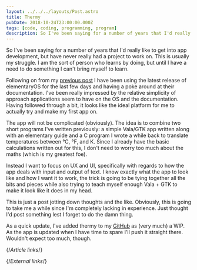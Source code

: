 ```yaml
---
layout: ../../../layouts/Post.astro
title: Thermy
pubDate: 2018-10-24T23:00:00.000Z
tags: [code, coding, programming, program]
description: So I've been saying for a number of years that I'd really like to get into app development, but have never really had a project to work on. This is usually my struggle. I am the sort of person who learns by doing, but until I have a need to do something I can't bring myself to learn.
---
```


So I've been saying for a number of years that I'd really like to get into app development, but have never really had a project to work on. This is usually my struggle. I am the sort of person who learns by doing, but until I have a need to do something I can't bring myself to learn.

Following on from my [previous post][elementary-juno] I have been using the latest release of elementaryOS for the last few days and having a poke around at their documentation. I've been really impressed by the relative simplicity of approach applications seem to have on the OS and the documentation. Having followed through a bit, it looks like the ideal platform for me to actually try and make my first app on.

The app will not be complicated (obviously). The idea is to combine two short programs I've written previously: a simple Vala/GTK app written along with an elementary guide and a C program I wrote a while back to translate temperatures between °C, °F, and K. Since I already have the basic calculations written out for this, I don't need to worry too much about the maths (which is my greatest foe).

Instead I want to focus on UX and UI, specifically with regards to how the app deals with input and output of text. I know exactly what the app to look like and how I want it to work, the trick is going to be tying together all the bits and pieces while also trying to teach myself enough Vala + GTK to make it look like it does in my head.

This is just a post jotting down thoughts and the like. Obviously, this is going to take me a while since I'm completely lacking in experience. Just thought I'd post something lest I forget to do the damn thing.

As a quick update, I've added thermy to my [GitHub][thermy-repo] as (very much) a WIP. As the app is updated when I have time to spare I'll push it straight there. Wouldn't expect too much, though.

{/*Article links*/}

[elementary-juno]: ../2018/elementary-juno"

{/*External links*/}

[thermy-repo]: https://github.com/Sporiff/thermy
